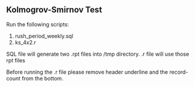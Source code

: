 ==Kolmogrov-Smirnov Test==


Run the following scripts:
# rush_period_weekly.sql
# ks_4x2.r

SQL file will generate two .rpt files into /tmp directory.
.r file will use those rpt files

Before running the .r file please remove header underline and the record-count from the bottom.

